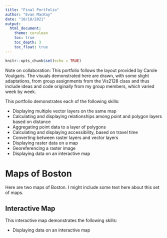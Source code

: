 ```yaml
---
title: "Final Portfolio"
author: "Evan MacKay"
date: "10/18/2021"
output: 
  html_document:
    theme: cerulean
    toc: true
    toc_depth: 3
    toc_float: true
---
```


```r
knitr::opts_chunk$set(echo = TRUE)
```

Note on collaboration: This portfolio follows the layout provided by Carole Voulgaris. The visuals demonstrated here are drawn, with some slight adaptations, from group assignments from the Vis2128 class and thus include ideas and code originally from my group members, which varied week by week. 

This portfolio demonstrates each of the following skills:

* Displaying multiple vector layers on the same map
* Calculating and displaying relationships among point and polygon layers based on distance
* Aggregating point data to a layer of polygons
* Calculating and displaying accessibility, based on travel time
* Converting between raster layers and vector layers
* Displaying raster data on a map
* Georeferencing a raster image
* Displaying data on an interactive map

# Maps of Boston
Here are two maps of Boston. I might include some text here about this set of maps.

## Interactive Map
This interactive map demonstrates the following skills: 

* Displaying data on an interactive map

<!-- [![](thumbnails/Boston_interactive.png)](https://c-voulgaris.github.io/portfolio_examples/fullsize/inter_black.html){target="_blank"} -->

<!-- [![](thumbnails/Boston_interactive.png)](https://evancmackay.github.io/Vis2128//fullsize/inter_black.html){target="_blank"} -->


